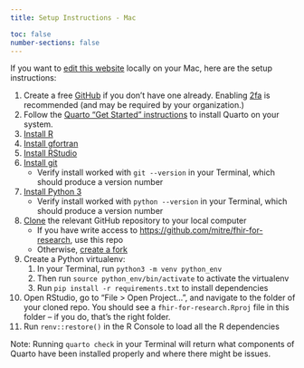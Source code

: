 ```yaml
---
title: Setup Instructions - Mac

toc: false
number-sections: false
---
```


If you want to [edit this website](../contribute.qmd) locally on your Mac, here are the setup instructions:

1.  Create a free [GitHub](https://github.com) if you don't have one already. Enabling [2fa](https://docs.github.com/en/authentication/securing-your-account-with-two-factor-authentication-2fa) is recommended (and may be required by your organization.)
2.  Follow the [Quarto "Get Started" instructions](https://quarto.org/docs/get-started/) to install Quarto on your system.
3.  [Install R](https://cran.r-project.org/bin/macosx/)
4.  [Install gfortran](https://cran.r-project.org/bin/macosx/tools/)
5.  [Install RStudio](https://posit.co/download/rstudio-desktop/)
6.  [Install git](https://git-scm.com/download/mac)
    -   Verify install worked with `git --version` in your Terminal, which should produce a version number
7.  [Install Python 3](https://www.python.org/downloads/macos/)
    -   Verify install worked with `python --version` in your Terminal, which should produce a version number
8.  [Clone](https://docs.github.com/en/repositories/creating-and-managing-repositories/cloning-a-repository) the relevant GitHub repository to your local computer
    -   If you have write access to <https://github.com/mitre/fhir-for-research>, use this repo
    -   Otherwise, [create a fork](https://docs.github.com/en/get-started/quickstart/fork-a-repo)
9.  Create a Python virtualenv:
    1.  In your Terminal, run `python3 -m venv python_env`
    2.  Then run `source python_env/bin/activate` to activate the virtualenv
    3.  Run `pip install -r requirements.txt` to install dependencies
10. Open RStudio, go to "File \> Open Project...", and navigate to the folder of your cloned repo. You should see a `fhir-for-research.Rproj` file in this folder -- if you do, that's the right folder.
11. Run `renv::restore()` in the R Console to load all the R dependencies

Note: Running `quarto check` in your Terminal will return what components of Quarto have been installed properly and where there might be issues.
